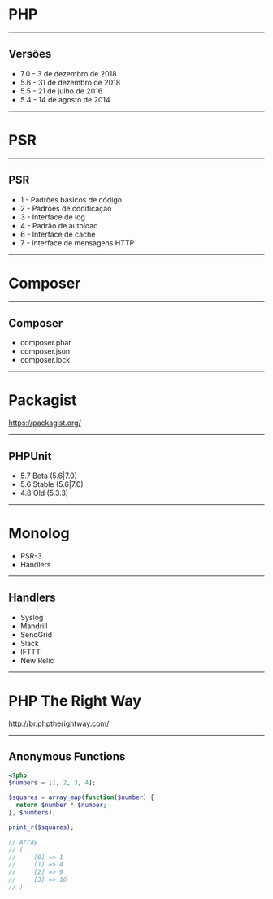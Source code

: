 
# PHP

---

## Versões

- 7.0 - 3 de dezembro de 2018
- 5.6 - 31 de dezembro de 2018
- 5.5 - 21 de julho de 2016
- 5.4 - 14 de agosto de 2014

---

# PSR

---

## PSR

- 1 - Padrões básicos de código
- 2 - Padrões de codificação
- 3 - Interface de log
- 4 - Padrão de autoload
- 6 - Interface de cache
- 7 - Interface de mensagens HTTP

---

# Composer

---

## Composer

- composer.phar
- composer.json
- composer.lock

---

# Packagist

https://packagist.org/

---

## PHPUnit

- 5.7 Beta (5.6|7.0)
- 5.6 Stable (5.6|7.0)
- 4.8 Old (5.3.3)

---

# Monolog

- PSR-3
- Handlers

---

## Handlers

- Syslog
- Mandrill
- SendGrid
- Slack
- IFTTT
- New Relic

---

# PHP The Right Way

http://br.phptherightway.com/

---

## Anonymous Functions

```php
<?php
$numbers = [1, 2, 3, 4];

$squares = array_map(function($number) {
  return $number * $number;
}, $numbers);

print_r($squares);

// Array
// (
//     [0] => 1
//     [1] => 4
//     [2] => 9
//     [3] => 16
// )
```
